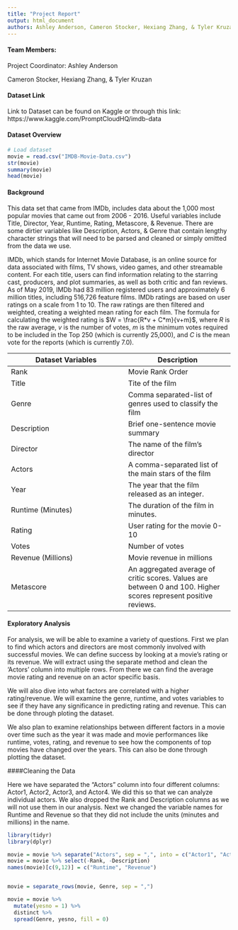 ```yaml
---
title: "Project Report"
output: html_document
authors: Ashley Anderson, Cameron Stocker, Hexiang Zhang, & Tyler Kruzan
---
```


#### Team Members:

Project Coordinator: Ashley Anderson

Cameron Stocker, Hexiang Zhang, & Tyler Kruzan

#### Dataset Link

Link to Dataset can be found on Kaggle or through this link: https://www.kaggle.com/PromptCloudHQ/imdb-data

#### Dataset Overview

```r
# Load dataset
movie = read.csv("IMDB-Movie-Data.csv")
str(movie)
summary(movie)
head(movie)
```

#### Background

This data set that came from IMDb, includes data about the 1,000 most popular movies that came out from 2006 - 2016. Useful variables include Title, Director, Year, Runtime, Rating, Metascore, & Revenue. There are some dirtier variables like Description, Actors, & Genre that contain lengthy character strings that will need to be parsed and cleaned or simply omitted from the data we use.

IMDb, which stands for Internet Movie Database, is an online source for data associated with films, TV shows, video games, and other streamable content. For each title, users can find information relating to the starring cast, producers, and plot summaries, as well as both critic and fan reviews. As of May 2019, IMDb had 83 million registered users and approximately 6 million titles, including 516,726 feature films. IMDb ratings are based on user ratings on a scale from 1 to 10. The raw ratings are then filtered and weighted, creating a weighted mean rating for each film. The formula for calculating the weighted rating is $W = \frac{R*v + C*m}{v+m}$, where $R$ is the raw average, $v$ is the number of votes, $m$ is the minimum votes required to be included in the Top 250 (which is currently 25,000), and $C$ is the mean vote for the reports (which is currently 7.0).

| Dataset Variables  | Description      |
| ------------------ | ---------------- |
| Rank               | Movie Rank Order |
| Title              | Tite of the film |
| Genre              | Comma separated-list of genres used to classify the film |
| Description        | Brief one-sentence movie summary |
| Director           | The name of the film's director |
| Actors             | A comma-separated list of the main stars of the film |
| Year               | The year that the film released as an integer. |
| Runtime (Minutes)  | The duration of the film in minutes.|
| Rating             | User rating for the movie 0-10 |
| Votes              | Number of votes |
| Revenue (Millions) | Movie revenue in millions |
| Metascore          | An aggregated average of critic scores. Values are between 0 and 100. Higher scores represent positive reviews. |

#### Exploratory Analysis

For analysis, we will be able to examine a variety of questions. First we plan to find which actors and directors are most commonly involved with successful movies. We can define success by looking at a movie's rating or its revenue. We will extract using the separate method and clean the 'Actors' column into multiple rows. From there we can find the average movie rating and revenue on an actor specific basis.

We will also dive into what factors are correlated with a higher rating/revenue. We will examine the genre, runtime, and votes variables to see if they have any significance in predicting rating and revenue. This can be done through ploting the dataset. 

We also plan to examine relationships between different factors in a movie over time such as the year it was made and movie performances like runtime, votes, rating, and revenue to see how the components of top movies have changed over the years. This can also be done through plotting the dataset. 

####Cleaning the Data

Here we have separated the "Actors" column into four different columns: Actor1, Actor2, Actor3, and Actor4. We did this so that we can analyze individual actors. We also dropped the Rank and Description columns as we will not use them in our analysis. Next we changed the variable names for Runtime and Revenue so that they did not include the units (minutes and millions) in the name.

```r
library(tidyr)
library(dplyr)

movie = movie %>% separate("Actors", sep = ",", into = c("Actor1", "Actor2", "Actor3", "Actor4"))
movie = movie %>% select(-Rank, -Description)
names(movie)[c(9,12)] = c("Runtime", "Revenue")


movie = separate_rows(movie, Genre, sep = ",")

movie = movie %>%
  mutate(yesno = 1) %>%
  distinct %>%
  spread(Genre, yesno, fill = 0)

```

